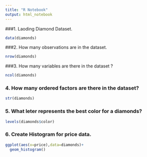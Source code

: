 ```yaml
---
title: "R Notebook"
output: html_notebook
---
```


###1. Laoding Diamond Dataset.
```r
data(diamonds)
```

###2. How many observations are in the dataset.
```r
nrow(diamonds)
```
###3. How many variables are there in the dataset ?
```r
ncol(diamonds)
```
### 4. How many ordered factors are there in the dataset?
```r
str(diamonds)
```
### 5. What leter represents the best color for a diamonds?
```r
levels(diamonds$color)
```

### 6. Create Histogram for price data.
```r
ggplot(aes(x=price),data=diamonds)+
  geom_histogram()
```

